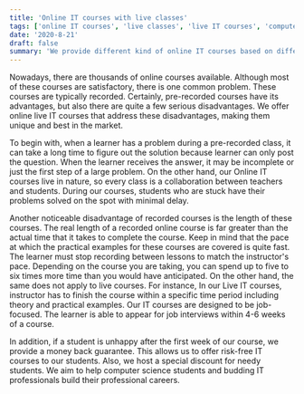 ```yaml
---
title: 'Online IT courses with live classes'
tags: ['online IT courses', 'live classes', 'live IT courses', 'computer science students']
date: '2020-8-21'
draft: false
summary: 'We provide different kind of online IT courses based on different technologies and frameworks.'
---
```


Nowadays, there are thousands of online courses available. Although most of these courses are satisfactory, there is one common problem. These courses are typically recorded. Certainly, pre-recorded courses have its advantages, but also there are quite a few serious disadvantages. We offer online live IT courses that address these disadvantages, making them unique and best in the market.

To begin with, when a learner has a problem during a pre-recorded class, it can take a long time to figure out the solution because learner can only post the question. When the learner receives the answer, it may be incomplete or just the first step of a large problem. On the other hand, our Online IT courses live in nature, so every class is a collaboration between teachers and students. During our courses, students who are stuck have their problems solved on the spot with minimal delay.

Another noticeable disadvantage of recorded courses is the length of these courses. The real length of a recorded online course is far greater than the actual time that it takes to complete the course. Keep in mind that the pace at which the practical examples for these courses are covered is quite fast. The learner must stop recording between lessons to match the instructor's pace. Depending on the course you are taking, you can spend up to five to six times more time than you would have anticipated. On the other hand, the same does not apply to live courses. For instance, In our Live IT courses, instructor has to finish the course within a specific time period including theory and practical examples. Our IT courses are designed to be job-focused. The learner is able to appear for job interviews within 4-6 weeks of a course.

In addition, if a student is unhappy after the first week of our course, we provide a money back guarantee. This allows us to offer risk-free IT courses to our students. Also, we host a special discount for needy students. We aim to help computer science students and budding IT professionals build their professional careers.
